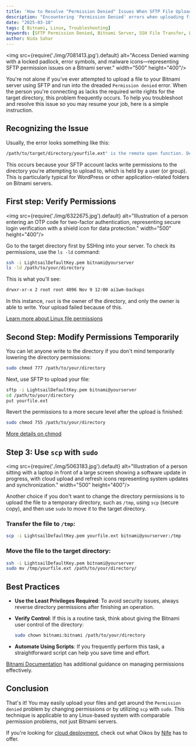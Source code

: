```yaml
---
title: 'How to Resolve "Permission Denied" Issues When SFTP File Uploading to a Bitnami Server'
description: "Encountering 'Permission Denied' errors when uploading files via SFTP to a Bitnami server? This guide explores the causes, troubleshooting steps, and best practices to resolve permission issues efficiently."
date: "2025-03-18"
tags: [ Bitnami, Linux, Troubleshooting]
keywords: [SFTP Permission Denied, Bitnami Server, SSH File Transfer, Linux File Permissions, chmod, chown, SCP, Secure File Transfer]
author: Nida Sahar
---
```



<img src={require('./img/7081413.jpg').default} alt="Access Denied warning with a locked padlock, error symbols, and malware icons—representing SFTP permission issues on a Bitnami server." width="500" height="400"/>
<br/>

You're not alone if you've ever attempted to upload a file to your Bitnami server using SFTP and run into the dreaded `Permission denied` error. When the person you're connecting as lacks the required write rights for the target directory, this problem frequently occurs. To help you troubleshoot and resolve this issue so you may resume your job, here is a simple instruction.

## Recognizing the Issue

Usually, the error looks something like this:

```bash
/path/to/target/directory/yourfile.ext" is the remote open function. Denied permission
```

This occurs because your SFTP account lacks write permissions to the directory you're attempting to upload to, which is held by a user (or group). This is particularly typical for WordPress or other application-related folders on Bitnami servers.

## First step: Verify Permissions

<img src={require('./img/6322675.jpg').default} alt="Illustration of a person entering an OTP code for two-factor authentication, representing secure login verification with a shield icon for data protection." width="500" height="400"/>
<br/>



Go to the target directory first by SSHing into your server. To check its permissions, use the `ls -ld` command:

```bash
ssh -i LightsailDefaultKey.pem bitnami@yourserver
ls -ld /path/to/your/directory
```

This is what you'll see:

```bash
drwxr-xr-x 2 root root 4096 Nov 9 12:00 ai1wm-backups
```

In this instance, `root` is the owner of the directory, and only the owner is able to write. Your upload failed because of this.

[Learn more about Linux file permissions](https://www.gnu.org/software/coreutils/manual/html_node/File-permissions.html)

## Second Step: Modify Permissions Temporarily



You can let anyone write to the directory if you don't mind temporarily lowering the directory permissions:

```bash
sudo chmod 777 /path/to/your/directory
```

Next, use SFTP to upload your file:

```bash
sftp -i LightsailDefaultKey.pem bitnami@yourserver
cd /path/to/your/directory
put yourfile.ext
```

Revert the permissions to a more secure level after the upload is finished:

```bash
sudo chmod 755 /path/to/your/directory
```

[More details on chmod](https://linux.die.net/man/1/chmod)

## Step 3: Use `scp` with `sudo`

<img src={require('./img/5063183.jpg').default} alt="Illustration of a person sitting with a laptop in front of a large screen showing a software update in progress, with cloud upload and refresh icons representing system updates and synchronization." width="500" height="400"/>
<br/>

Another choice if you don't want to change the directory permissions is to upload the file to a temporary directory, such as `/tmp`, using `scp` (secure copy), and then use `sudo` to move it to the target directory.

### Transfer the file to `/tmp`:

```bash
scp -i LightsailDefaultKey.pem yourfile.ext bitnami@yourserver:/tmp
```

### Move the file to the target directory:

```bash
ssh -i LightsailDefaultKey.pem bitnami@yourserver
sudo mv /tmp/yourfile.ext /path/to/your/directory/
```

## Best Practices

- **Use the Least Privileges Required**: To avoid security issues, always reverse directory permissions after finishing an operation.
- **Verify Control**: If this is a routine task, think about giving the Bitnami user control of the directory:

  ```bash
  sudo chown bitnami:bitnami /path/to/your/directory
  ```

- **Automate Using Scripts**: If you frequently perform this task, a straightforward script can help you save time and effort.

[Bitnami Documentation](https://docs.bitnami.com/) has additional guidance on managing permissions effectively.

## Conclusion

That's it! You may easily upload your files and get around the `Permission denied` problem by changing permissions or by utilizing `scp` with `sudo`. This technique is applicable to any Linux-based system with comparable permission problems, not just Bitnami servers.

If you're looking for [cloud deployment](https://nife.io), check out what Oikos by [Nife](https://nife.io/oikos/features) has to offer.




